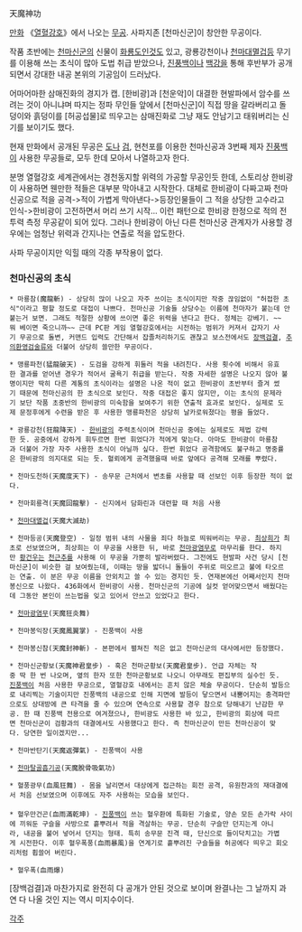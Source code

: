 天魔神功

[[만화]] 《[[열혈강호]]》에서 나오는 [[무공]]. 사파지존 [천마신군]이 창안한 무공이다.

작품 초반에는 [[천마신군]]의 신물이 [[화룡도]]인것도 있고, 광룡강천이나 [[천마대멸겁]]등 무기를 이용해 쓰는 초식이 많아 도법 취급 받았으나, [[진풍백]]이나 [[백강]]을 통해 후반부가 공개되면서 강대한 내공 본위의 기공임이 드러났다.

어마어마한 삼매진화의 경지가 캡. [한비광]과 [천운악]이 대결한 현발파에서 암수를 쓰려는 것이 아니냐며 따지는 정파 무인들 앞에서 [천마신군]이 직접 땅을 갈라버리고 돌덩이와 흙덩이를 [허공섭물]로 띄우고는 삼매진화로 그냥 재도 안남기고 태워버리는 신기를 보이기도 했다. 

현재 만화에서 공개된 무공은 [[도]]나 [[검]], 현천포를 이용한 천마신공과 3번째 제자 [[진풍백]]이 사용한 무공들로, 모두 한데 모아서 나열하고자 한다.

분명 열혈강호 세계관에서는 경천동지할 위력의 가공할 무공인듯 한데, 스토리상 한비광이 사용하면 웬만한 적들은 대부분 막아내고 시작한다. 대체로 한비광이 다짜고짜 천마신공으로 적을 공격->적이 가볍게 막아낸다->등장인물들이 그 적을 상당한 고수라고 인식->한비광이 고전하면서 머리 쓰기 시작... 이런 패턴으로 한비광 한정으로 적의 전투력 측정 무공같이 되어 있다. 그러나 한비광이 아닌 다른 천마신궁 관계자가 사용할 경우에는 엄청난 위력과 간지나는 연출로 적을 압도한다.  

사파 무공이지만 익힐 때의 각종 부작용이 없다.  

=== 천마신공의 초식 ===
 * 마룡참(魔龍斬) - 상당히 많이 나오고 자주 쓰이는 초식이지만 작중 끊임없이 "허접한 초식"이라고 평할 정도로 대접이 나쁘다. 천마신공 기술들 상당수는 이름에 천마자가 붙는데 안붙는거 보면. 그래도 적절한 상황에 쓰이면 좋은 위력을 낸다고 한다. 정체는 강베기. ~~뭐 베이면 죽으니까~~ 근데 PC판 게임 열혈강호에서는 시전하는 범위가 커져서 갑자기 사기 무공으로 돌변, 커맨드 입력도 간단해서 잡졸처리하기도 괜찮고 보스전에서도 [[장백검결]], [[추의환영검술]]류와 더불어 상당히 쓸만한 무공이다.

 * 맹룡파천(猛龍破天) - 도검을 강하게 휘둘러 적을 내려친다. 사용 횟수에 비해서 유효한 결과를 얻어낸 경우가 적어서 굴욕기 취급을 받는다. 작중 자세한 설명은 나오지 않아 불명이지만 딱히 다른 계통의 초식이라는 설명은 나온 적이 없고 한비광이 초반부터 즐겨 썼기 때문에 천마신공의 한 초식으로 보인다. 작중 대접은 좋지 않지만, 이는 초식의 문제라기 보단 작품 초중반의 한비광의 미숙함을 보여주기 위한 연출적 효과로 보인다. 실제로 도제 문정후에게 수련을 받은 후 사용한 맹룡파천은 상당히 날카로워졌다는 평을 들었다.

 * 광룡강천(狂龍降天) - [[한비광]]의 주력초식이며 천마신공 중에는 실제로도 제법 강력한 듯. 공중에서 강하게 휘두르면 한번 휘었다가 적에게 맞는다. 아마도 한비광이 마룡참과 더불어 가장 자주 사용한 초식이 아닐까 싶다. 한번 휘었다 공격함에도 불구하고 명중률은 한비광의 의지대로 되는 듯. 혈뢰에게 공격했을때 바로 앞에다 공격해 모래를 뿌렸다.

 * 천마도천하(天魔度天下) - 송무문 근처에서 변초를 사용할 때 선보인 이후 등장한 적이 없다.

 * 천마회룡격(天魔回龍擊) - 신지에서 담화린과 대련할 때 처음 사용

 * [[천마대멸겁]](天魔大滅劫)

 * 천마등공(天魔登空) - 일정 범위 내의 사물을 죄다 하늘로 띄워버리는 무공. [[최상희]]가 최초로 선보였으며, 최상희는 이 무공을 사용한 뒤, 바로 [[천마광염무]]로 마무리를 한다. 하지만 [[황건우]]는 [[천근추]]를 사용해 이 무공을 가뿐히 발라버렸다. 그전에도 현발파 사건 당시 [천마신군]이 비슷한 걸 보여줬는데, 이때는 땅을 밟더니 돌들이 주위로 떠오르고 불에 타오르는 연출. 이 분은 무공 이름을 안외치고 쓸 수 있는 경지인 듯. 연재본에선 어째서인지 천마봉신으로 나왔다. 436화에서 한비광이 사용. 천마신군의 기공에 실컷 얻어맞으면서 배웠다는데 그동안 본인이 쓰는법을 잊고 있어서 안쓰고 있었다고 한다.

 * [[천마광염무]](天魔狂炎舞)

 * 천마봉익장(天魔鳳翼掌) - 진풍백이 사용

 * 천마봉신참(天魔封神斬) - 본편에서 펼쳐진 적은 없고 천마신군의 대사에서만 등장했다.

 * 천마신군황보(天魔神君皇步) - 혹은 천마군황보(天魔君皇步). 언급 자체는 작중 딱 한 번 나오며, 옆의 한자 또한 천마군황보로 나오니 아무래도 편집부의 실수인 듯.
 [[진풍백]]이 처음 사용한 무공으로, 열혈강호 내에서는 흔치 않은 체술 무공이다. 단순히 발등으로 내리찍는 기술이지만 진풍백의 내공으로 인해 지면에 발등이 닿으면서 내뿜어지는 충격파만으로도 상대방에 큰 타격을 줄 수 있으며 연속으로 사용할 경우 참으로 당해내기 난감한 무공. 한 때 진풍백 전용으로 여겨졌으나, 한비광도 사용한 바 있고, 한비광의 회상에 따르면 천마신군이 검황과의 대결에서도 사용했다고 한다. 즉 천마신군이 만든 천마신공이 맞다. 당연한 일이겠지만... 

 * 천마반탄기(天魔返彈氣) - 진풍백이 사용

 * [[천마탈골흡기공]](天魔脫骨吸氣功)

 * 혈풍광무(血風狂舞) - 몸을 날리면서 대상에게 접근하는 회전 공격, 유원찬과의 재대결에서 처음 선보였으며 이후에도 자주 사용하는 모습을 보인다.
 
 * 혈우만건곤(血雨滿乾坤) - [[진풍백]]이 쓰는 혈우환에 특화된 기술로, 양손 모든 손가락 사이에 끼워둔 구슬을 사방으로 흩뿌려서 적을 격살하는 무공. 단순히 구슬만 던지는게 아니라, 내공을 불어 넣어서 던지는 형태. 특히 송무문 진격 때, 단신으로 들이닥치고는 가볍게 시전한다. 이후 혈우폭풍(血雨暴風)을 연계기로 흩뿌려진 구슬들을 허공에다 띄우고 회오리처럼 휩쓸어 버린다.

 * 혈우폭(血雨爆)

[장백검결]과 마찬가지로 완전히 다 공개가 안된 것으로 보이며 완결나는 그 날까지 과연 다 나올 것인 지는 역시 미지수이다.

[[각주]]
